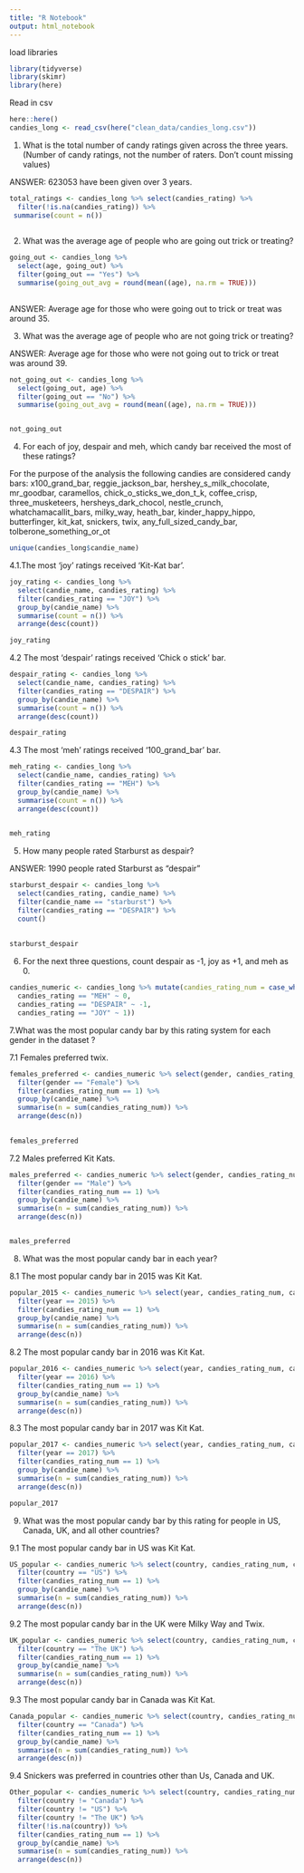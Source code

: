 ```yaml
---
title: "R Notebook"
output: html_notebook
---
```


load libraries
```r
library(tidyverse)
library(skimr)
library(here)
```


Read in csv
```r
here::here()
candies_long <- read_csv(here("clean_data/candies_long.csv"))
```
 
1. What is the total number of candy ratings given across the three years. (Number of candy ratings, not the number of raters. Don’t count missing values)


ANSWER: 623053 have been given over 3 years.

```r
total_ratings <- candies_long %>% select(candies_rating) %>% 
  filter(!is.na(candies_rating)) %>% 
 summarise(count = n())
   
```


2.  What was the average age of people who are going out trick or treating?

```r

going_out <- candies_long %>% 
  select(age, going_out) %>% 
  filter(going_out == "Yes") %>% 
  summarise(going_out_avg = round(mean((age), na.rm = TRUE)))
  
```

ANSWER: Average age for those who were going out to trick or treat was around 35.


3. What was the average age of people who are not going trick or treating?

ANSWER: Average age for those who were not going out to trick or treat was around 39.

```r

not_going_out <- candies_long %>% 
  select(going_out, age) %>% 
  filter(going_out == "No") %>% 
  summarise(going_out_avg = round(mean((age), na.rm = TRUE)))


not_going_out  
```


4. For each of joy, despair and meh, which candy bar received the most of these ratings?

For the purpose of the analysis the following candies are considered candy bars:
x100_grand_bar, reggie_jackson_bar, hershey_s_milk_chocolate, mr_goodbar, caramellos, chick_o_sticks_we_don_t_k, coffee_crisp, three_musketeers, hersheys_dark_chocol, nestle_crunch, whatchamacallit_bars, milky_way, heath_bar, kinder_happy_hippo, butterfinger, kit_kat, snickers, twix, any_full_sized_candy_bar, tolberone_something_or_ot



```r
unique(candies_long$candie_name)
```


4.1.The most 'joy' ratings received 'Kit-Kat bar'.

```r

joy_rating <- candies_long %>% 
  select(candie_name, candies_rating) %>% 
  filter(candies_rating == "JOY") %>% 
  group_by(candie_name) %>% 
  summarise(count = n()) %>% 
  arrange(desc(count))

joy_rating

```


4.2 The most 'despair' ratings received 'Chick o stick' bar.

```r
despair_rating <- candies_long %>% 
  select(candie_name, candies_rating) %>% 
  filter(candies_rating == "DESPAIR") %>% 
  group_by(candie_name) %>% 
  summarise(count = n()) %>% 
  arrange(desc(count))

despair_rating

```

4.3 The most 'meh' ratings received '100_grand_bar' bar.

```r

meh_rating <- candies_long %>% 
  select(candie_name, candies_rating) %>% 
  filter(candies_rating == "MEH") %>% 
  group_by(candie_name) %>% 
  summarise(count = n()) %>% 
  arrange(desc(count))
  

meh_rating

```


5. How many people rated Starburst as despair?

ANSWER: 1990 people rated Starburst as "despair"

```r
starburst_despair <- candies_long %>% 
  select(candies_rating, candie_name) %>% 
  filter(candie_name == "starburst") %>% 
  filter(candies_rating == "DESPAIR") %>% 
  count()
 
  
starburst_despair
```


6. For the next three questions, count despair as -1, joy as +1, and meh as 0.


```r

candies_numeric <- candies_long %>% mutate(candies_rating_num = case_when(
  candies_rating == "MEH" ~ 0,
  candies_rating == "DESPAIR" ~ -1,
  candies_rating == "JOY" ~ 1))
```

7.What was the most popular candy bar by this rating system for each gender in the dataset ?

7.1 Females preferred twix.

```r
females_preferred <- candies_numeric %>% select(gender, candies_rating_num, candie_name) %>%
  filter(gender == "Female") %>% 
  filter(candies_rating_num == 1) %>%
  group_by(candie_name) %>% 
  summarise(n = sum(candies_rating_num)) %>% 
  arrange(desc(n)) 
  

females_preferred

```
7.2 Males preferred Kit Kats.

```r
males_preferred <- candies_numeric %>% select(gender, candies_rating_num, candie_name) %>%
  filter(gender == "Male") %>% 
  filter(candies_rating_num == 1) %>%
  group_by(candie_name) %>% 
  summarise(n = sum(candies_rating_num)) %>% 
  arrange(desc(n)) 


males_preferred
```


8. What was the most popular candy bar in each year?

8.1 The most popular candy bar in 2015 was Kit Kat.

```r
popular_2015 <- candies_numeric %>% select(year, candies_rating_num, candie_name) %>%
  filter(year == 2015) %>% 
  filter(candies_rating_num == 1) %>%
  group_by(candie_name) %>% 
  summarise(n = sum(candies_rating_num)) %>% 
  arrange(desc(n))

```
8.2 The most popular candy bar in 2016 was Kit Kat.

```r
popular_2016 <- candies_numeric %>% select(year, candies_rating_num, candie_name) %>%
  filter(year == 2016) %>% 
  filter(candies_rating_num == 1) %>%
  group_by(candie_name) %>% 
  summarise(n = sum(candies_rating_num)) %>% 
  arrange(desc(n))


```
8.3 The most popular candy bar in 2017 was Kit Kat.

```r
popular_2017 <- candies_numeric %>% select(year, candies_rating_num, candie_name) %>%
  filter(year == 2017) %>% 
  filter(candies_rating_num == 1) %>%
  group_by(candie_name) %>% 
  summarise(n = sum(candies_rating_num)) %>% 
  arrange(desc(n))

popular_2017
```

9. What was the most popular candy bar by this rating for people in US, Canada, UK, and all other countries?

9.1 The most popular candy bar in US was Kit Kat.
```r
US_popular <- candies_numeric %>% select(country, candies_rating_num, candie_name) %>%
  filter(country == "US") %>% 
  filter(candies_rating_num == 1) %>%
  group_by(candie_name) %>% 
  summarise(n = sum(candies_rating_num)) %>% 
  arrange(desc(n))


```
9.2 The most popular candy bar in the UK were Milky Way and Twix. 

```r
UK_popular <- candies_numeric %>% select(country, candies_rating_num, candie_name) %>%
  filter(country == "The UK") %>% 
  filter(candies_rating_num == 1) %>%
  group_by(candie_name) %>% 
  summarise(n = sum(candies_rating_num)) %>% 
  arrange(desc(n))


```
9.3 The most popular candy bar in Canada was Kit Kat.

```r
Canada_popular <- candies_numeric %>% select(country, candies_rating_num, candie_name) %>%
  filter(country == "Canada") %>% 
  filter(candies_rating_num == 1) %>%
  group_by(candie_name) %>% 
  summarise(n = sum(candies_rating_num)) %>% 
  arrange(desc(n))


```

9.4  Snickers was preferred in countries other than Us, Canada and UK.

```r


Other_popular <- candies_numeric %>% select(country, candies_rating_num, candie_name) %>%
  filter(country != "Canada") %>% 
  filter(country != "US") %>% 
  filter(country != "The UK") %>% 
  filter(!is.na(country)) %>% 
  filter(candies_rating_num == 1) %>%
  group_by(candie_name) %>% 
  summarise(n = sum(candies_rating_num)) %>% 
  arrange(desc(n))
```

